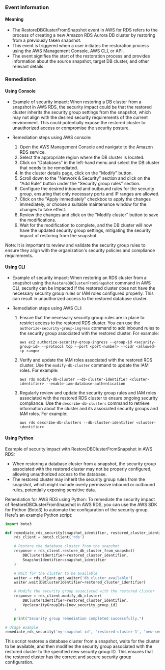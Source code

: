 
### Event Information

#### Meaning

- The RestoreDBClusterFromSnapshot event in AWS for RDS refers to the process of creating a new Amazon RDS Aurora DB cluster by restoring from a previously taken snapshot.
- This event is triggered when a user initiates the restoration process using the AWS Management Console, AWS CLI, or API.
- The event signifies the start of the restoration process and provides information about the source snapshot, target DB cluster, and other relevant details.

### Remediation

#### Using Console

- Example of security impact: When restoring a DB cluster from a snapshot in AWS RDS, the security impact could be that the restored cluster inherits the security group settings from the snapshot, which may not align with the desired security requirements of the current environment. This could potentially expose the restored cluster to unauthorized access or compromise the security posture.

- Remediation steps using AWS console:
  1. Open the AWS Management Console and navigate to the Amazon RDS service.
  2. Select the appropriate region where the DB cluster is located.
  3. Click on "Databases" in the left-hand menu and select the DB cluster that needs to be remediated.
  4. In the cluster details page, click on the "Modify" button.
  5. Scroll down to the "Network & Security" section and click on the "Add Rule" button under the "Security group rules" section.
  6. Configure the desired inbound and outbound rules for the security group, ensuring that only necessary ports and IP ranges are allowed.
  7. Click on the "Apply immediately" checkbox to apply the changes immediately, or choose a suitable maintenance window for the changes to take effect.
  8. Review the changes and click on the "Modify cluster" button to save the modifications.
  9. Wait for the modification to complete, and the DB cluster will now have the updated security group settings, mitigating the security impact of restoring from the snapshot.

Note: It is important to review and validate the security group rules to ensure they align with the organization's security policies and compliance requirements.

#### Using CLI

- Example of security impact: When restoring an RDS cluster from a snapshot using the `RestoreDBClusterFromSnapshot` command in AWS CLI, security can be impacted if the restored cluster does not have the necessary security group rules or IAM roles configured properly. This can result in unauthorized access to the restored database cluster.

- Remediation steps using AWS CLI:
  1. Ensure that the necessary security group rules are in place to restrict access to the restored RDS cluster. You can use the `authorize-security-group-ingress` command to add inbound rules to the security group associated with the restored cluster. For example:
     ```
     aws ec2 authorize-security-group-ingress --group-id <security-group-id> --protocol tcp --port <port-number> --cidr <allowed-ip-range>
     ```

  2. Verify and update the IAM roles associated with the restored RDS cluster. Use the `modify-db-cluster` command to update the IAM roles. For example:
     ```
     aws rds modify-db-cluster --db-cluster-identifier <cluster-identifier> --enable-iam-database-authentication
     ```

  3. Regularly review and update the security group rules and IAM roles associated with the restored RDS cluster to ensure ongoing security compliance. Use the `describe-db-clusters` command to retrieve information about the cluster and its associated security groups and IAM roles. For example:
     ```
     aws rds describe-db-clusters --db-cluster-identifier <cluster-identifier>
     ```

#### Using Python

Example of security impact with RestoreDBClusterFromSnapshot in AWS RDS:
- When restoring a database cluster from a snapshot, the security group associated with the restored cluster may not be properly configured, allowing unauthorized access to the database.
- The restored cluster may inherit the security group rules from the snapshot, which might include overly permissive inbound or outbound rules, potentially exposing sensitive data.

Remediation for AWS RDS using Python:
To remediate the security impact of RestoreDBClusterFromSnapshot in AWS RDS, you can use the AWS SDK for Python (Boto3) to automate the configuration of the security group. Here's an example Python script:

```python
import boto3

def remediate_rds_security(snapshot_identifier, restored_cluster_identifier, new_security_group_id):
    rds_client = boto3.client('rds')

    # Restore the database cluster from the snapshot
    response = rds_client.restore_db_cluster_from_snapshot(
        DBClusterIdentifier=restored_cluster_identifier,
        SnapshotIdentifier=snapshot_identifier
    )

    # Wait for the cluster to be available
    waiter = rds_client.get_waiter('db_cluster_available')
    waiter.wait(DBClusterIdentifier=restored_cluster_identifier)

    # Modify the security group associated with the restored cluster
    response = rds_client.modify_db_cluster(
        DBClusterIdentifier=restored_cluster_identifier,
        VpcSecurityGroupIds=[new_security_group_id]
    )

    print("Security group remediation completed successfully.")

# Usage example
remediate_rds_security('my-snapshot-id', 'restored-cluster-1', 'new-security-group-id')
```

This script restores a database cluster from a snapshot, waits for the cluster to be available, and then modifies the security group associated with the restored cluster to the specified new security group ID. This ensures that the restored cluster has the correct and secure security group configuration.

